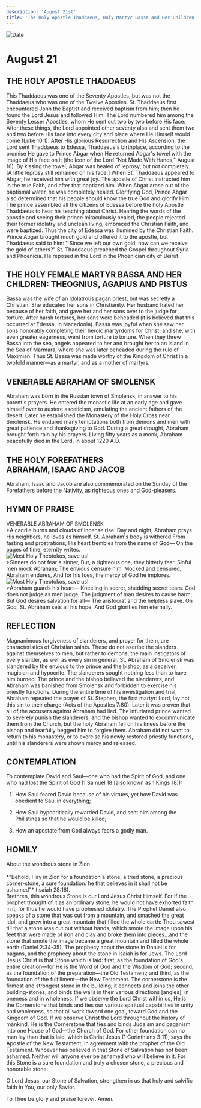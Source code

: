 ```yaml
---
description: 'August 21st'
title: 'The Holy Apostle Thaddaeus, Holy Martyr Bassa and Her Children: Theognius, Agapius and Pistus, Venerable Abraham of Smolensk'
---
```


<CustomPaginator />
<RunningHead />

<Image src="/title-imprint.png" height={68} width={50} alt="Date" className="title-imprint"/>

# <div id="date">August <Image className="four-dot" src="/four-dot.png" height={15} width={15} alt="" />21</div>

## THE HOLY APOSTLE THADDAEUS

This Thaddaeus was one of the Seventy Apostles, but was not the Thaddaeus who was one of the Twelve Apostles. St. Thaddaeus first encountered John the Baptist and received baptism from him; then he found the Lord Jesus and followed Him. The Lord numbered him among the Seventy Lesser Apostles, whom He sent out two by two before His face: After these things, the Lord appointed other seventy also and sent them two and two before His face into every city and place where He Himself would come (Luke 10:1). After His glorious Resurrection and His Ascension, the Lord sent Thaddaeus to Edessa, Thaddaeus's birthplace, according to the promise He gave to Prince Abgar when He returned Abgar's towel with the image of His face on it (the Icon of the Lord "Not Made With Hands," August 16). By kissing the towel, Abgar was healed of leprosy, but not completely. [A little leprosy still remained on his face.] When St. Thaddaeus appeared to Abgar, he received him with great joy. The apostle of Christ instructed him in the true Faith, and after that baptized him. When Abgar arose out of the baptismal water, he was completely healed. Glorifying God, Prince Abgar also determined that his people should know the true God and glorify Him. The prince assembled all the citizens of Edessa before the holy Apostle Thaddaeus to hear his teaching about Christ. Hearing the words of the apostle and seeing their prince miraculously healed, the people rejected their former idolatry and unclean living, embraced the Christian Faith, and were baptized. Thus the city of Edessa was illumined by the Christian Faith. Prince Abgar brought much gold and offered it to the apostle, but Thaddaeus said to him: " Since we left our own gold, how can we receive the gold of others?" St. Thaddaeus preached the Gospel throughout Syria and Phoenicia. He reposed in the Lord in the Phoenician city of Beirut.

## THE HOLY FEMALE MARTYR BASSA AND HER CHILDREN: THEOGNIUS, AGAPIUS AND PISTUS

Bassa was the wife of an idolatrous pagan priest, but was secretly a Christian. She educated her sons in Christianity. Her husband hated her because of her faith, and gave her and her sons over to the judge for torture. After harsh tortures, her sons were beheaded (it is believed that this occurred at Edessa, in Macedonia). Bassa was joyful when she saw her sons honorably completing their heroic martyrdoms for Christ; and she, with even greater eagerness, went from torture to torture. When they threw Bassa into the sea, angels appeared to her and brought her to an island in the Sea of Marmara, where she was later beheaded during the rule of Maximian. Thus St. Bassa was made worthy of the Kingdom of Christ in a twofold manner—as a martyr, and as a mother of martyrs.

## VENERABLE ABRAHAM OF SMOLENSK

Abraham was born in the Russian town of Smolensk, in answer to his parent's prayers. He entered the monastic life at an early age and gave himself over to austere asceticism, emulating the ancient fathers of the desert. Later he established the Monastery of the Holy Cross near Smolensk. He endured many temptations both from demons and men with great patience and thanksgiving to God. During a great drought, Abraham brought forth rain by his prayers. Living fifty years as a monk, Abraham peacefully died in the Lord, in about 1220 A.D.

## THE HOLY FOREFATHERS<br />ABRAHAM, ISAAC AND JACOB

Abraham, Isaac and Jacob are also commemorated on the Sunday of the Forefathers before the Nativity, as righteous ones and God-pleasers.


## HYMN OF PRAISE
<div style={{textAlign:'center', color:'crimson', fontWeight:'bold'}}>
VENERABLE ABRAHAM OF SMOLENSK
</div>
>A candle burns and clouds of incense rise:  
Day and night, Abraham prays.  
His neighbors, he loves as himself.  
St. Abraham's body is withered  
From fasting and prostrations;  
His heart trembles from the name of God—  
On the pages of time, eternity writes.  
<div style={{marginLeft: '10rem', marginTop:'1rem', maxWidth: '2rem'}}><Image className="four-dot" src="/four-dot.png" height={15} width={15} alt="Most Holy Theotokos, save us!" /></div>
>Sinners do not fear a sinner,  
But, a righteous one, they bitterly fear.  
Sinful men mock Abraham;  
The envious censure him.  
Mocked and censured, Abraham endures,  
And for his foes, the mercy of God he implores.  
<div style={{marginLeft: '10rem', marginTop:'1rem', maxWidth: '2rem'}}><Image className="four-dot" src="/four-dot.png" height={15} width={15} alt="Most Holy Theotokos, save us!" /></div>
>Abraham guards his heart—  
Kneeling in secret, shedding secret tears.  
God does not judge as men judge;  
The judgment of man desires to cause harm;  
But God desires salvation for all—  
The aristocrat and the helpless slave.  
On God, St. Abraham sets all his hope,  
And God glorifies him eternally.  


## REFLECTION

Magnanimous forgiveness of slanderers, and prayer for them, are characteristics of Christian saints. These do not ascribe the slanders against themselves to men, but rather to demons, the main instigators of every slander, as well as every sin in general. St. Abraham of Smolensk was slandered by the envious to the prince and the bishop, as a deceiver, magician and hypocrite. The slanderers sought nothing less than to have him burned. The prince and the bishop believed the slanderers, and Abraham was banished from Smolensk and forbidden to exercise his priestly functions. During the entire time of his investigation and trial, Abraham repeated the prayer of St. Stephen, the first martyr: Lord, lay not this sin to their charge (Acts of the Apostles 7:60). Later it was proven that all of the accusers against Abraham had lied. The infuriated prince wanted to severely punish the slanderers, and the bishop wanted to excommunicate them from the Church, but the holy Abraham fell on his knees before the bishop and tearfully begged him to forgive them. Abraham did not want to return to his monastery, or to exercise his newly restored priestly functions, until his slanderers were shown mercy and released.


## CONTEMPLATION

To contemplate David and Saul—one who had the Spirit of God, and one who had lost the Spirit of God (1 Samuel 18 [also known as 1 Kings 18]):

1. How Saul feared David because of his virtues, yet how David was obedient to Saul in everything;

2. How Saul hypocritically rewarded David, and sent him among the Philistines so that he would be killed;

3. How an apostate from God always fears a godly man.


## HOMILY
<div style={{textAlign:'center', color:'crimson', fontWeight:'bold'}}>
About the wondrous stone in Zion
</div>
<br />
<div style={{textAlign:'right'}}>
*"Behold, I lay in Zion for a foundation a stone, a tried stone, a precious corner-stone, a sure foundation: he that believes in it shall not be ashamed"* (Isaiah 28:16).
</div>
Brethren, this wondrous Stone is our Lord Jesus Christ Himself. For if the prophet thought of it as an ordinary stone, he would not have exhorted faith in it, for thus he would have prophesied idolatry. The Prophet Daniel also speaks of a stone that was cut from a mountain, and smashed the great idol, and grew into a great mountain that filled the whole earth: Thou sawest till that a stone was cut out without hands, which smote the image upon his feet that were made of iron and clay and broke them into pieces…and the stone that smote the image became a great mountain and filled the whole earth (Daniel 2:34-35). The prophecy about the stone in Daniel is for pagans, and the prophecy about the stone in Isaiah is for Jews. The Lord Jesus Christ is that Stone which is laid: first, as the foundation of God's entire creation—for He is the Word of God and the Wisdom of God; second, as the foundation of the preparation—the Old Testament; and third, as the foundation of the fulfillment—the New Testament. The cornerstone is the firmest and strongest stone in the building; it connects and joins the other building-stones, and binds the walls in their various directions [angles], in oneness and in wholeness. If we observe the Lord Christ within us, He is the Cornerstone that binds and ties our various spiritual capabilities in unity and wholeness, so that all work toward one goal, toward God and the Kingdom of God. If we observe Christ the Lord throughout the history of mankind, He is the Cornerstone that ties and binds Judaism and paganism into one House of God—the Church of God. For other foundation can no man lay than that is laid, which is Christ Jesus (1 Corinthians 3:11), says the Apostle of the New Testament, in agreement with the prophet of the Old Testament. Whoever has believed in that Stone of Salvation has not been ashamed. Neither will anyone ever be ashamed who will believe in it. For this Stone is a sure foundation and truly a chosen stone, a precious and honorable stone.

O Lord Jesus, our Stone of Salvation, strengthen in us that holy and salvific faith in You, our only Savior.

To Thee be glory and praise forever. Amen.